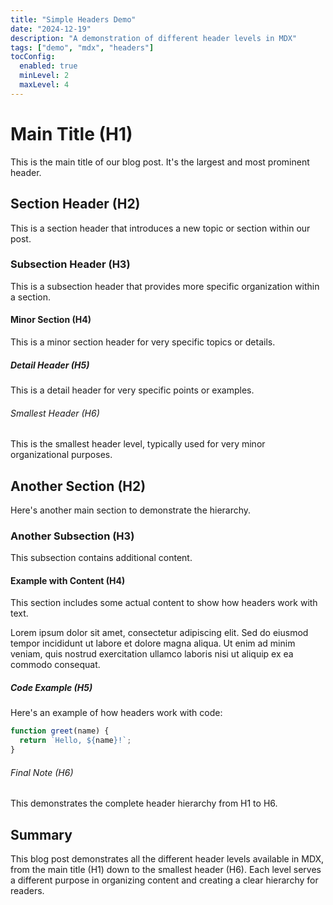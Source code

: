 ```yaml
---
title: "Simple Headers Demo"
date: "2024-12-19"
description: "A demonstration of different header levels in MDX"
tags: ["demo", "mdx", "headers"]
tocConfig:
  enabled: true
  minLevel: 2
  maxLevel: 4
---
```


# Main Title (H1)

This is the main title of our blog post. It's the largest and most prominent header.

## Section Header (H2)

This is a section header that introduces a new topic or section within our post.

### Subsection Header (H3)

This is a subsection header that provides more specific organization within a section.

#### Minor Section (H4)

This is a minor section header for very specific topics or details.

##### Detail Header (H5)

This is a detail header for very specific points or examples.

###### Smallest Header (H6)

This is the smallest header level, typically used for very minor organizational purposes.

## Another Section (H2)

Here's another main section to demonstrate the hierarchy.

### Another Subsection (H3)

This subsection contains additional content.

#### Example with Content (H4)

This section includes some actual content to show how headers work with text.

Lorem ipsum dolor sit amet, consectetur adipiscing elit. Sed do eiusmod tempor incididunt ut labore et dolore magna aliqua. Ut enim ad minim veniam, quis nostrud exercitation ullamco laboris nisi ut aliquip ex ea commodo consequat.

##### Code Example (H5)

Here's an example of how headers work with code:

```javascript
function greet(name) {
  return `Hello, ${name}!`;
}
```

###### Final Note (H6)

This demonstrates the complete header hierarchy from H1 to H6.

## Summary

This blog post demonstrates all the different header levels available in MDX, from the main title (H1) down to the smallest header (H6). Each level serves a different purpose in organizing content and creating a clear hierarchy for readers. 